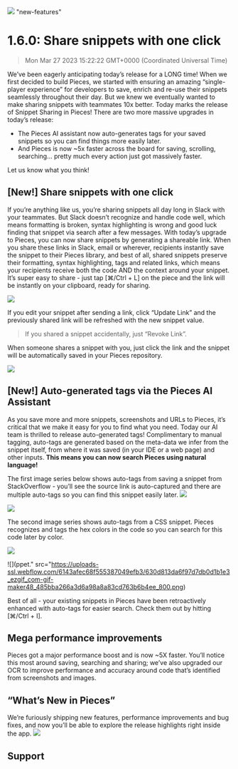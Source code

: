 ![](https://uploads-ssl.webflow.com/6143afec68f555387049efb3/630d813ca6f97d564bd1b167_ezgif_com-gif-maker50_cc386ead96cefd8e6537f68d6c7ef2c6_2000.png)
"new-features"
# 1.6.0: Share snippets with one click
> Mon Mar 27 2023 15:22:22 GMT+0000 (Coordinated Universal Time)

We’ve been eagerly anticipating today’s release for a LONG time! When we first decided to build Pieces, we started with ensuring an amazing “single-player experience” for developers to save, enrich and re-use their snippets seamlessly throughout their day. But we knew we eventually wanted to make sharing snippets with teammates 10x better. Today marks the release of Snippet Sharing in Pieces!
There are two more massive upgrades in today’s release:
- The Pieces AI assistant now auto-generates tags for your saved snippets so you can find things more easily later.
- And Pieces is now ~5x faster across the board for saving, scrolling, searching… pretty much every action just got massively faster.

Let us know what you think!

## [New!] Share snippets with one click
If you’re anything like us, you’re sharing snippets all day long in Slack with your teammates. But Slack doesn’t recognize and handle code well, which means formatting is broken, syntax highlighting is wrong and good luck finding that snippet via search after a few messages.
With today’s upgrade to Pieces, you can now share snippets by generating a shareable link. When you share these links in Slack, email or wherever, recipients instantly save the snippet to their Pieces library, and best of all, shared snippets preserve their formatting, syntax highlighting, tags and related links, which means your recipients receive both the code AND the context around your snippet.
It’s super easy to share - just tap [⌘/Ctrl + L] on the piece and the link will be instantly on your clipboard, ready for sharing.

![](https://uploads-ssl.webflow.com/6143afec68f555387049efb3/630d813da6f97d83d1d1b1e4_ezgif_com-gif-maker43_0b71d82cca695949be430597d30528ac_800.png)

If you edit your snippet after sending a link, click “Update Link” and the previously shared link will be refreshed with the new snippet value.
> If you shared a snippet accidentally, just “Revoke Link”.

When someone shares a snippet with you, just click the link and the snippet will be automatically saved in your Pieces repository.

![](https://uploads-ssl.webflow.com/6143afec68f555387049efb3/630d813da6f97d54b5d1b1fb_ezgif_com-gif-maker44_8bec658a891de44e686bae463ea6c7bd_800.png)
## [New!] Auto-generated tags via the Pieces AI Assistant
As you save more and more snippets, screenshots and URLs to Pieces, it’s critical that we make it easy for you to find what you need.
Today our AI team is thrilled to release auto-generated tags! Complimentary to manual tagging, auto-tags are generated based on the meta-data we infer from the snippet itself, from where it was saved (in your IDE or a web page) and other inputs.
<strong>This means you can now search Pieces using natural language!</strong>

The first image series below shows auto-tags from saving a snippet from StackOverflow - you’ll see the source link is auto-captured and there are multiple auto-tags so you can find this snippet easily later.
![](oads-ssl.webflow.com/6143afec68f555387049efb3/630d813da6f97d9031d1b1fa_ezgif_com-gif-maker45_671ddae8ee8d875abaeb8a5fe9fc2c65_800.png)

![](https://uploads-ssl.webflow.com/6143afec68f555387049efb3/630d813ea6f97df780d1b3cc_ezgif_com-gif-maker46_3222e20e55dec95a3cafde4f2633a939_800.png)

The second image series shows auto-tags from a CSS snippet. Pieces recognizes and tags the hex colors in the code so you can search for this code later by color.

![](oads-ssl.webflow.com/6143afec68f555387049efb3/630d813fa6f97d2b20d1b4a4_ezgif_com-gif-maker47_7220b37fc5b1f7723353ec58b82648ef_800.png)

![](ppet." src="https://uploads-ssl.webflow.com/6143afec68f555387049efb3/630d813da6f97d7db0d1b1e3_ezgif_com-gif-maker48_485bba266a3d6a98a8a83cd763b6b4ee_800.png)

Best of all - your existing snippets in Pieces have been retroactively enhanced with auto-tags for easier search. Check them out by hitting [⌘/Ctrl + I].

## Mega performance improvements
Pieces got a major performance boost and is now ~5X faster. You’ll notice this most around saving, searching and sharing; we’ve also upgraded our OCR to improve performance and accuracy around code that’s identified from screenshots and images.

## “What’s New in Pieces”
We’re furiously shipping new features, performance improvements and bug fixes, and now you’ll be able to explore the release highlights right inside the app.
![](="https://uploads-ssl.webflow.com/6143afec68f555387049efb3/630d813da6f97d0812d1b1fc_ezgif_com-gif-maker49_d165833b775499716436ed9869b295e1_800.png)

## Support
